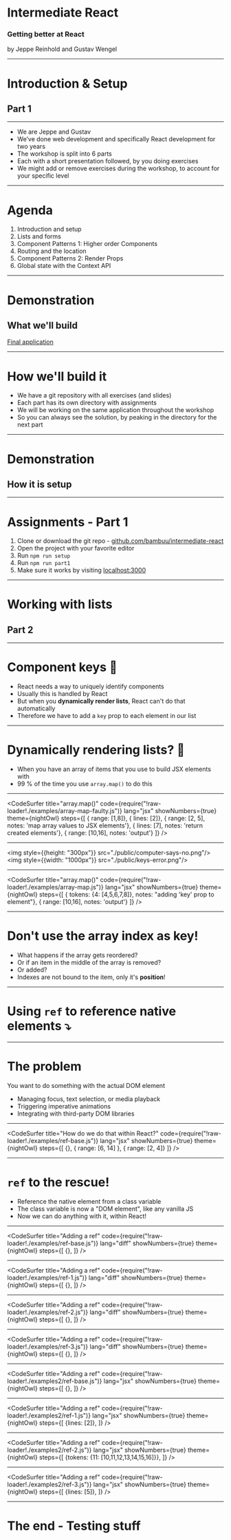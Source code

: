 
<Head>
  <title>bambuu React Intermediate slides</title>
</Head>

# Intermediate React
### Getting better at React
by Jeppe Reinhold and Gustav Wengel

---

# Introduction & Setup
## Part 1

---

<ul style={{textAlign: 'left',fontSize: '1.5em'}}>
  <li>We are Jeppe and Gustav</li>
  <Appear>
    <li>We’ve done web development and specifically React development for two years</li>
    <li>The workshop is split into 6 parts</li>
	<li>Each with a short presentation followed, by you doing exercises</li>
	<li>We might add or remove exercises during the workshop, to account for your specific level</li>
  </Appear>
</ul>

---

# Agenda

<ol style={{textAlign: 'left',fontSize: '1.5em'}}>
  <Appear>
    <li>Introduction and setup</li>
    <li>Lists and forms</li>
    <li>Component Patterns 1: Higher order Components</li>
	<li>Routing and the location</li>
	<li>Component Patterns 2: Render Props</li>
	<li>Global state with the Context API</li>
  </Appear>
</ol>

---

# Demonstration
## What we'll build
[Final application](LINK-TO-FINAL-APPLICATION)

---

# How we'll build it

<ul style={{textAlign: 'left',fontSize: '1.5em'}}>
  <Appear>
    <li>We have a git repository with all exercises (and slides)</li>
    <li>Each part has its own directory with assignments</li>
    <li>We will be working on the same application throughout the workshop</li>
	<li>So you can always see the solution, by peaking in the directory for the next part</li>
  </Appear>
</ul>

---

# Demonstration
## How it is setup

---

# Assignments - Part 1

1. Clone or download the git repo - [github.com/bambuu/intermediate-react](https://github.com/bambuu/intermediate-react)
2. Open the project with your favorite editor
3. Run `npm run setup`
4. Run `npm run part1`
5. Make sure it works by visiting [localhost:3000](http://localhost:3000)

---

# Working with lists
## Part 2

---

# Component keys 🔑

<ul style={{textAlign: 'left',fontSize: '1.5em'}}>
  <li>React needs a way to uniquely identify components</li>
  <Appear>
    <li>Usually this is handled by React</li>
    <li>But when you <b>dynamically render lists</b>, React can't do that automatically</li>
	<li>Therefore we have to add a <code>key</code> prop to each element in our list</li>
  </Appear>
</ul>

---

# Dynamically rendering lists? 🤔

- When you have an array of items that you use to build JSX elements with
- 99 % of the time you use `array.map()` to do this

---

<CodeSurfer
  title="array.map()"
  code={require("!raw-loader!./examples/array-map-faulty.js")}
  lang="jsx"
  showNumbers={true}
  theme={nightOwl}
  steps={[
    { range: [1,8]},
	{ lines: [2]},
	{ range: [2, 5], notes: 'map array values to JSX elements'},
	{ lines: [7], notes: 'return created elements'},
	{ range: [10,16], notes: 'output'}
  ]}
/>

---

<img style={{height: "300px"}} src="./public/computer-says-no.png"/>
<img style={{width: "1000px"}} src="./public/keys-error.png"/>

---

<CodeSurfer
  title="array.map()"
  code={require("!raw-loader!./examples/array-map.js")}
  lang="jsx"
  showNumbers={true}
  theme={nightOwl}
  steps={[
	{ tokens: {4: [4,5,6,7,8]}, notes: "adding 'key' prop to element"},
	{ range: [10,16], notes: 'output'}
  ]}
/>


---

# Don't use the array index as key!

<ul style={{textAlign: 'left',fontSize: '1.5em'}}>
  <Appear>
  	<li>What happens if the array gets reordered?</li>
    <li>Or if an item in the middle of the array is removed?</li>
    <li>Or added?</li>
	<li>Indexes are not bound to the item, only it's <b>position</b>!</li>
  </Appear>
</ul>

---

# Using `ref` to reference native elements ⤵️

---

# The problem

You want to do something with the actual DOM element

<ul style={{textAlign: 'left',fontSize: '1.5em'}}>
  <Appear>
  	<li>Managing focus, text selection, or media playback</li>
    <li>Triggering imperative animations</li>
    <li>Integrating with third-party DOM libraries</li>
  </Appear>
</ul>

---

<CodeSurfer
  title="How do we do that within React?"
  code={require("!raw-loader!./examples/ref-base.js")}
  lang="jsx"
  showNumbers={true}
  theme={nightOwl}
  steps={[
	  {},
	  { range: [6, 14] },
	  { range: [2, 4]}
	]}
/>

---

# `ref` to the rescue!

<ul style={{textAlign: 'left',fontSize: '1.5em'}}>
  <Appear>
  	<li>Reference the native element from a class variable</li>
    <li>The class variable is now a "DOM element", like any vanilla JS</li>
	<li>Now we can do anything with it, within React!</li>
  </Appear>
</ul>


---

<CodeSurfer
  title="Adding a ref"
  code={require("!raw-loader!./examples/ref-base.js")}
  lang="diff"
  showNumbers={true}
  theme={nightOwl}
  steps={[
	  {},
	]}
/>


---

<CodeSurfer
  title="Adding a ref"
  code={require("!raw-loader!./examples/ref-1.js")}
  lang="diff"
  showNumbers={true}
  theme={nightOwl}
  steps={[
	  {},
	]}
/>

---

<CodeSurfer
  title="Adding a ref"
  code={require("!raw-loader!./examples/ref-2.js")}
  lang="diff"
  showNumbers={true}
  theme={nightOwl}
  steps={[
	  {},
	]}
/>

---

<CodeSurfer
  title="Adding a ref"
  code={require("!raw-loader!./examples/ref-3.js")}
  lang="diff"
  showNumbers={true}
  theme={nightOwl}
  steps={[
	  {},
	]}
/>

---

<CodeSurfer
  title="Adding a ref"
  code={require("!raw-loader!./examples2/ref-base.js")}
  lang="jsx"
  showNumbers={true}
  theme={nightOwl}
  steps={[
	  {},
	]}
/>


---

<CodeSurfer
  title="Adding a ref"
  code={require("!raw-loader!./examples2/ref-1.js")}
  lang="jsx"
  showNumbers={true}
  theme={nightOwl}
  steps={[
	  {lines: [2]},
	]}
/>

---

<CodeSurfer
  title="Adding a ref"
  code={require("!raw-loader!./examples2/ref-2.js")}
  lang="jsx"
  showNumbers={true}
  theme={nightOwl}
  steps={[
	  {tokens: {11: [10,11,12,13,14,15,16]}},
	]}
/>

---

<CodeSurfer
  title="Adding a ref"
  code={require("!raw-loader!./examples2/ref-3.js")}
  lang="jsx"
  showNumbers={true}
  theme={nightOwl}
  steps={[
	  	  {lines: [5]},
	]}
/>

---

# The end - Testing stuff

<Tester/>